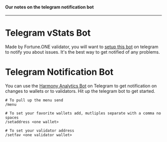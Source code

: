 #### Our notes on the telegram notification bot
---
# Telegram vStats Bot
Made by Fortune.ONE validator, you will want to [setup this bot](https://t.me/vstatsbot) on telegram to notify you about issues. It's the best way to get notified of any problems.

# Telegram Notification Bot
You can use the [Harmony Analytics Bot](https://t.me/HarmonyAnalyticsBot) on Telegram to get notification on changes to wallets or to validators. Hit up the telegram bot to get started.

```text
# To pull up the menu send
/menu

# To set your favorite wallets add, mutliples separate with a comma no spaces
/setaddress <one wallet>

# To set your validator address
/setfav <one validator wallet>
```

